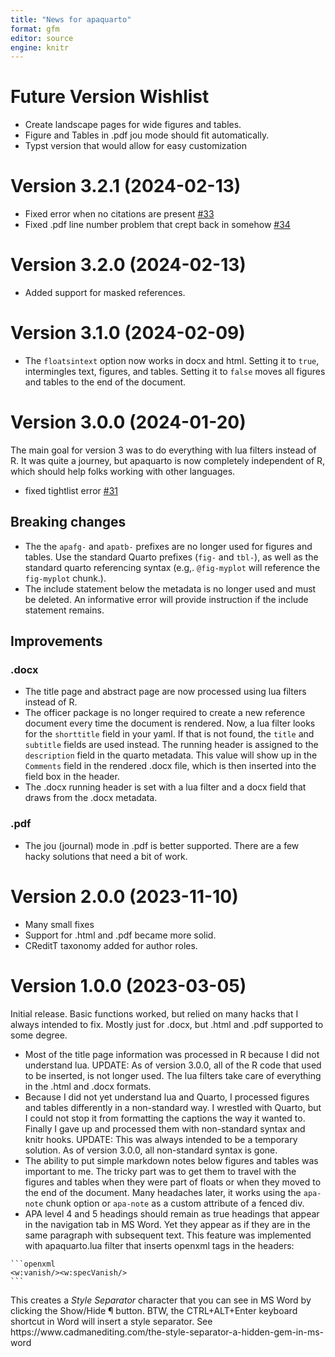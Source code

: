 ```yaml
---
title: "News for apaquarto"
format: gfm
editor: source
engine: knitr
---
```


# Future Version Wishlist

- Create landscape pages for wide figures and tables.
- Figure and Tables in .pdf jou mode should fit automatically.
- Typst version that would allow for easy customization

# Version 3.2.1 (2024-02-13)

- Fixed error when no citations are present [#33](issues/33)
- Fixed .pdf line number problem that crept back in somehow [#34](issues/34)

# Version 3.2.0 (2024-02-13)

- Added support for masked references.

# Version 3.1.0 (2024-02-09)

- The `floatsintext` option now works in docx and html. Setting it to `true`, intermingles text, figures, and tables. Setting it to `false` moves all figures and tables to the end of the document.

# Version 3.0.0 (2024-01-20)

The main goal for version 3 was to do everything with lua filters instead of R. It was quite a journey, but apaquarto is now completely independent of R, which should help folks working with other languages.

- fixed tightlist error [#31](issues/31)

## Breaking changes

* The the `apafg-` and `apatb-` prefixes are no longer used for figures and tables. Use the standard Quarto prefixes (`fig-` and `tbl-`), as well as the standard quarto referencing syntax (e.g,. `@fig-myplot` will reference the `fig-myplot` chunk.). 
*  The include statement below the metadata is no longer used and must be deleted. An informative error will provide instruction if the include statement remains. 

## Improvements

### .docx

- The title page and abstract page are now processed using lua filters instead of R.
- The officer package is no longer required to create a new reference document every time the document is rendered. Now, a lua filter looks for the `shorttitle` field in your yaml. If that is not found, the `title` and `subtitle` fields are used instead. The running header is assigned to the `description` field in the quarto metadata. This value will show up in the `Comments` field in the rendered .docx file, which is then inserted into the field box in the header.
- The .docx running header is set with a lua filter and a docx field that draws from the .docx metadata. 

### .pdf

- The jou (journal) mode in .pdf is better supported. There are a few hacky solutions that need a bit of work. 

# Version 2.0.0 (2023-11-10)

- Many small fixes
- Support for .html and .pdf became more solid.
- CReditT taxonomy added for author roles.

# Version 1.0.0 (2023-03-05)

Initial release. Basic functions worked, but relied on many hacks that I always intended to fix. Mostly just for .docx, but .html and .pdf supported to some degree.

- Most of the title page information was processed in R because I did not  understand lua. UPDATE: As of version 3.0.0, all of the R code that used to be inserted, is not longer used. The lua filters take care of everything in the .html and .docx formats.
- Because I did not yet understand lua and Quarto, I processed figures and tables differently in a non-standard way. I wrestled with Quarto, but I could not stop it from formatting the captions the way it wanted to. Finally I gave up and processed them with non-standard syntax and knitr hooks. UPDATE: This was always intended to be a temporary solution. As of version 3.0.0, all non-standard syntax is gone. 
- The ability to put simple markdown notes below figures and tables was important to me. The tricky part was to get them to travel with the figures and tables when they were part of floats or when they moved to the end of the document. Many headaches later, it works using the `apa-note` chunk option or `apa-note` as a custom attribute of a fenced div. 
- APA level 4 and 5 headings should remain as true headings that appear in the navigation tab in MS Word. Yet they appear as if they are in the same paragraph with subsequent text. This feature was implemented with apaquarto.lua filter that inserts openxml tags in the headers: 

````
```openxml
<w:vanish/><w:specVanish/>
```
````

This creates a *Style Separator* character that you can see in MS Word by clicking the Show/Hide ¶ button. BTW, the CTRL+ALT+Enter keyboard shortcut in Word will insert a style separator. See https://www.cadmanediting.com/the-style-separator-a-hidden-gem-in-ms-word

